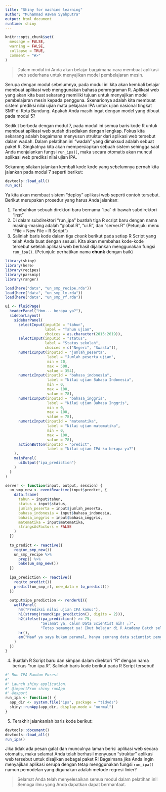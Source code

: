 ```yaml
---
title: "Shiny for machine learning"
author: "Muhammad Aswan Syahputra"
output: html_document
runtime: shiny
---
```


```r
knitr::opts_chunk$set(
  message = FALSE,
  warning = FALSE,
  collapse = TRUE,
  comment = "#>"
)
```
<!-- Baris kode di atas merupakan pengaturan untuk dokumen R Markdown dan tidak akan tercetak pada berkas dokumen akhir -->

> Dalam modul ini Anda akan belajar bagaimana cara membuat aplikasi web sederhana untuk menyajikan model pembelajaran mesin.

Serupa dengan modul sebelumnya, pada modul ini kita akan kembali belajar membuat aplikasi web menggunakan bahasa pemrograman R. Aplikasi web yang akan kita buat sekarang memiliki tujuan untuk menyajikan model pembelajaran mesin kepada pengguna. Skenarionya adalah kita membuat sistem prediksi nilai ujian mata pelajaran IPA untuk ujian nasional tingkat SMP di Kota Bandung. Apakah Anda masih ingat dengan model yang dibuat pada modul 5?

Sedikit berbeda dengan modul 7, pada modul ini semua baris kode R untuk membuat aplikasi web sudah disediakan dengan lengkap. Fokus kita sekarang adalah bagaimana menyusun struktur dari aplikasi web tersebut dalam wadah. Dalam pelatihan ini "wadah" yang dimaksud adalah sebuat paket R. Singkatnya kita akan mempersiapkan sebuah sistem sehingga saat Anda menjalankan fungsi `run_ipa()`, maka secara otomatis akan muncul aplikasi web prediksi nilai ujian IPA.

Sekarang silakan jalankan kembali kode kode yang sebelumnya pernah kita jalankan pada modul 7 seperti berikut:

```r
devtools::load_all()
run_aq()
```

Ya kita akan membuat sistem "deploy" aplikasi web seperti contoh tersebut. Berikut merupakan prosedur yang harus Anda jalankan:

1. Tambahkan sebuah direktori baru bernama "ipa" di bawah subdirektori "inst"
2. Di dalam subdirektori "run_ipa" buatlah tiga R script baru dengan nama masing-masing adalah "global.R", "ui.R", dan "server.R" (Petunjuk: menu "File -- New File -- R Script")
3. Salinlah baris kode dalam tiga *chunk* berikut pada setiap R Script yang telah Anda buat dengan sesuai. Kita akan membahas kode-kode tersebut setelah aplikasi web berhasil dijalankan menggunakan fungsi `run_ipa()`. (Petunjuk: perhatikan nama **chunk** dengan baik)

```r
library(shiny)
library(here)
library(recipes)
library(parsnip)
library(ranger)

load(here("data", "un_smp_recipe.rda"))
load(here("data", "un_smp_lm.rda"))
load(here("data", "un_smp_rf.rda"))
```

```r
ui <- fluidPage(
  headerPanel("Hmm... berapa ya?"),
  sidebarLayout(
    sidebarPanel(
      selectInput(inputId = "tahun",
                  label = "Tahun ujian",
                  choices = as.character(2015:2019)),
      selectInput(inputId = "status",
                  label = "Status sekolah",
                  choices = c("Negeri", "Swasta")),
      numericInput(inputId = "jumlah_peserta",
                   label = "Jumlah peserta ujian",
                   min = 20,
                   max = 500,
                   value = 354),
      numericInput(inputId = "bahasa_indonesia",
                   label = "Nilai ujian Bahasa Indonesia",
                   min = 0,
                   max = 100,
                   value = 78),
      numericInput(inputId = "bahasa_inggris",
                   label = "Nilai ujian Bahasa Inggris",
                   min = 0,
                   max = 100,
                   value = 78),
      numericInput(inputId = "matematika",
                   label = "Nilai ujian matematika",
                   min = 0,
                   max = 100,
                   value = 78),
      actionButton(inputId = "predict",
                   label = "Nilai ujian IPA-ku berapa ya?")
    ),
    mainPanel(
      uiOutput("ipa_prediction")
    )
  )
)
```


```r
server <- function(input, output, session) {
  un_smp_new <- eventReactive(input$predict, {
    data.frame(
      tahun = input$tahun,
      status = input$status,
      jumlah_peserta = input$jumlah_peserta,
      bahasa_indonesia = input$bahasa_indonesia,
      bahasa_inggris = input$bahasa_inggris,
      matematika = input$matematika,
      stringsAsFactors = FALSE
    )
  })
  
  to_predict <- reactive({
    req(un_smp_new())
    un_smp_recipe %>% 
      prep() %>% 
      bake(un_smp_new())
  })
  
  ipa_prediction <- reactive({
    req(to_predict())
    predict(un_smp_rf, new_data = to_predict())
  })
  
  output$ipa_prediction <- renderUI({
    wellPanel(
      h4("Prediksi nilai ujian IPA kamu:"),
      h1(strong(round(ipa_prediction(), digits = 2))),
      h2(ifelse(ipa_prediction() >= 75, 
                "Selamat ya, calon Data Scientist nih! ;)",
                "Tetap semangat ya! Ikut belajar di R Academy Batch selanjutnya yuk ;)")),
      hr(),
      em("Maaf ya saya bukan peramal, hanya seorang data scientist pengguna metode pemodelan Random Forest", icon("smile"))
    )
  })
}
```

4. Buatlah R Script baru dan simpan dalam direktori "R" dengan nama berkas "run-ipa.R". Salinlah baris kode berikut pada R Script tersebut!

```r
#' Run IPA Random Forest
#'
#' Launch shiny application.
#' @importFrom shiny runApp
#' @export
run_ipa <- function() {
  app_dir <- system.file("ipa", package = "tidyds")
  shiny::runApp(app_dir, display.mode = "normal")
}
```

5. Terakhir jalankanlah baris kode berikut:

```r
devtools::document()
devtools::load_all()
run_ipa()
```

Jika tidak ada pesan galat dan munculnya laman berisi aplikasi web secara otomatis, maka selamat Anda telah berhasil menyusun "struktur" aplikasi web tersebut untuk disajikan sebagai paket R! Bagaimana jika Anda ingin menyajikan aplikasi serupa dengan tetap menggunakan fungsi `run_ipa()` namun pemodelan yang digunakan adalah metode regresi linier?

> Selamat Anda telah menyelesaikan semua modul dalam pelatihan ini! Semoga ilmu yang Anda dapatkan dapat bermanfaat.
